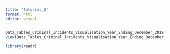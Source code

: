 ```yaml
---
title: "Tutorial_8"
format: html
editor: visual
---
```


```r
Data_Tables_Criminal_Incidents_Visualisation_Year_Ending_December_2019 <- read_csv("Data_Tables_Criminal_Incidents_Visualisation_Year_Ending_December_2019.csv")
View(Data_Tables_Criminal_Incidents_Visualisation_Year_Ending_December_2019)
```

```r
library(readr)
```

